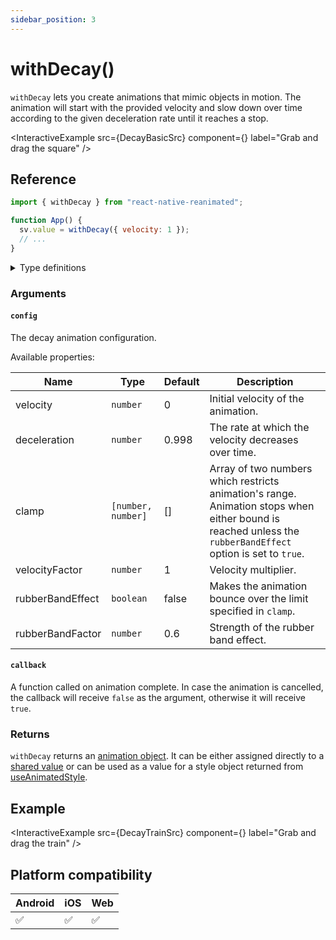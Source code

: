 ```yaml
---
sidebar_position: 3
---
```


# withDecay()

`withDecay` lets you create animations that mimic objects in motion. The animation will start with the provided velocity and slow down over time according to the given deceleration rate until it reaches a stop.


<InteractiveExample
  src={DecayBasicSrc}
  component={<DecayBasic />}
  label="Grab and drag the square"
/>

## Reference

```javascript
import { withDecay } from "react-native-reanimated";

function App() {
  sv.value = withDecay({ velocity: 1 });
  // ...
}
```

<details>
<summary>Type definitions</summary>

```typescript
type AnimatableValue = number | string | number[];

interface WithDecayConfig {
  deceleration?: number;
  velocity?: number;
  clamp?: [number, number];
  velocityFactor?: number;
  rubberBandEffect?: boolean;
  rubberBandFactor?: number;
}

function withDecay(
  userConfig: WithDecayConfig,
  callback?: (finished?: boolean, current?: AnimatableValue) => void
): number;
```

</details>

### Arguments

#### `config`

The decay animation configuration.

Available properties:

| Name                          | Type               | Default | Description                                                                                                                                                 |
| ----------------------------- | ------------------ | ------- | ----------------------------------------------------------------------------------------------------------------------------------------------------------- |
| velocity <Optional />         | `number`           | 0       | Initial velocity of the animation.                                                                                                                          |
| deceleration <Optional />     | `number`           | 0.998   | The rate at which the velocity decreases over time.                                                                                                         |
| clamp <Optional />            | `[number, number]` | []      | Array of two numbers which restricts animation's range. Animation stops when either bound is reached unless the `rubberBandEffect` option is set to `true`. |
| velocityFactor <Optional />   | `number`           | 1       | Velocity multiplier.                                                                                                                                        |
| rubberBandEffect <Optional /> | `boolean`          | false   | Makes the animation bounce over the limit specified in `clamp`.                                                                                             |
| rubberBandFactor <Optional /> | `number`           | 0.6     | Strength of the rubber band effect.                                                                                                                         |

#### `callback` <Optional />

A function called on animation complete. In case the animation is cancelled, the callback will receive `false` as the argument, otherwise it will receive `true`.

### Returns

`withDecay` returns an [animation object](/docs/fundamentals/glossary#animation-object). It can be either assigned directly to a [shared value](/docs/fundamentals/glossary#shared-value) or can be used as a value for a style object returned from [useAnimatedStyle](/docs/core/useAnimatedStyle).

## Example


<InteractiveExample
  src={DecayTrainSrc}
  component={<DecayTrain />}
  label="Grab and drag the train"
/>

## Platform compatibility

<div className="compatibility">

| Android | iOS | Web |
| ------- | --- | --- |
| ✅      | ✅  | ✅  |

</div>

